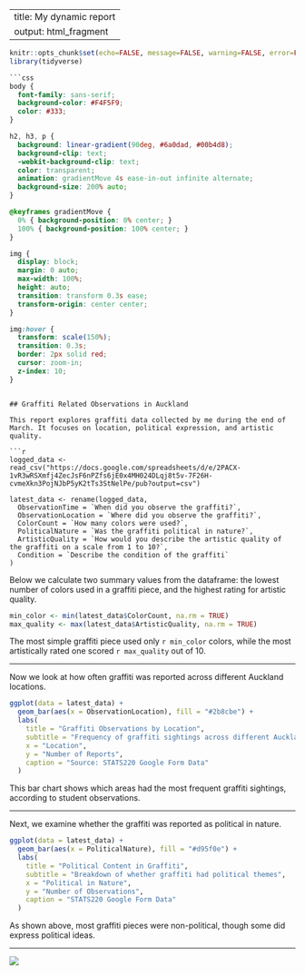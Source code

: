 
---
title: My dynamic report
output: html_fragment
---

```{r setup, include=FALSE}
knitr::opts_chunk$set(echo=FALSE, message=FALSE, warning=FALSE, error=FALSE)
library(tidyverse)
```

```{css}
```{css}
body {
  font-family: sans-serif;
  background-color: #F4F5F9;
  color: #333;
}

h2, h3, p {
  background: linear-gradient(90deg, #6a0dad, #00b4d8);
  background-clip: text;
  -webkit-background-clip: text;
  color: transparent;
  animation: gradientMove 4s ease-in-out infinite alternate;
  background-size: 200% auto;
}

@keyframes gradientMove {
  0% { background-position: 0% center; }
  100% { background-position: 100% center; }
}

img {
  display: block;
  margin: 0 auto;
  max-width: 100%;
  height: auto;
  transition: transform 0.3s ease;
  transform-origin: center center;
}

img:hover {
  transform: scale(150%);
  transition: 0.3s;
  border: 2px solid red;
  cursor: zoom-in;
  z-index: 10;
}
```

```

## Graffiti Related Observations in Auckland

This report explores graffiti data collected by me during the end of March. It focuses on location, political expression, and artistic quality.

```{r}
logged_data <- read_csv("https://docs.google.com/spreadsheets/d/e/2PACX-1vR3wRSXmfj4ZecJsF6nPZfs6jE0x4MH024DLqj8t5v-7F26H-cvmeXkn3PojNJbP5yK2tTs3StNelPe/pub?output=csv")

latest_data <- rename(logged_data,
  ObservationTime = `When did you observe the graffiti?`,
  ObservationLocation = `Where did you observe the graffiti?`,
  ColorCount = `How many colors were used?`,
  PoliticalNature = `Was the graffiti political in nature?`,
  ArtisticQuality = `How would you describe the artistic quality of the graffiti on a scale from 1 to 10?`,
  Condition = `Describe the condition of the graffiti`
)
```

Below we calculate two summary values from the dataframe: the lowest number of colors used in a graffiti piece, and the highest rating for artistic quality.

```{r}
min_color <- min(latest_data$ColorCount, na.rm = TRUE)
max_quality <- max(latest_data$ArtisticQuality, na.rm = TRUE)
```

The most simple graffiti piece used only `r min_color` colors, while the most artistically rated one scored `r max_quality` out of 10.

---

Now we look at how often graffiti was reported across different Auckland locations.

```{r}
ggplot(data = latest_data) +
  geom_bar(aes(x = ObservationLocation), fill = "#2b8cbe") +
  labs(
    title = "Graffiti Observations by Location",
    subtitle = "Frequency of graffiti sightings across different Auckland areas",
    x = "Location",
    y = "Number of Reports",
    caption = "Source: STATS220 Google Form Data"
  )
```

This bar chart shows which areas had the most frequent graffiti sightings, according to student observations.

---

Next, we examine whether the graffiti was reported as political in nature.

```{r}
ggplot(data = latest_data) +
  geom_bar(aes(x = PoliticalNature), fill = "#d95f0e") +
  labs(
    title = "Political Content in Graffiti",
    subtitle = "Breakdown of whether graffiti had political themes",
    x = "Political in Nature",
    y = "Number of Observations",
    caption = "STATS220 Google Form Data"
  )
```

As shown above, most graffiti pieces were non-political, though some did express political ideas.

---

![](https://c.tenor.com/NitBhbe79G8AAAAd/tenor.gif)
